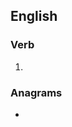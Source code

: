 ==English==

===Verb===
{{head|en|verb form}}

# {{en-past of|rezone}}

===Anagrams===
* {{anagrams|en|a=deenorz|red zone|red-zone}}